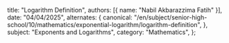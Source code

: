   title: "Logarithm Definition",
  authors: [{ name: "Nabil Akbarazzima Fatih" }],
  date: "04/04/2025",
  alternates: {
    canonical:
      "/en/subject/senior-high-school/10/mathematics/exponential-logarithm/logarithm-definition",
  },
  subject: "Exponents and Logarithms",
  category: "Mathematics",
};
